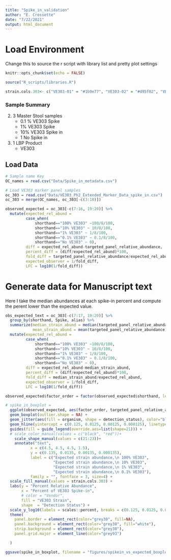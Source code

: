 ```yaml
---
title: "Spike_in_validation"
author: "E. Crossette"
date: "7/22/2021"
output: html_document
---
```


# Load Environment
Change this to source the r script with library list and pretty plot settings

```r
knitr::opts_chunk$set(echo = FALSE)

source("R_scripts/libraries.R")

strain.cols.303<- c("VE303-01" = "#1b9e77", "VE303-02" = "#d95f02", "VE303-03" = "#7570b3", "VE303-04" = "#e7298a", "VE303-05" = "#66a61e", "VE303-06" = "#e6ab02", "VE303-07" = "#a6761d", "VE303-08" = "#666666")

```

### Sample Summary
2. 3 Master Stool samples
    + 0.1 % VE303 Spike
    + 1% VE303 Spike 
    + 10% VE303 Spike in
    + 1 No Spike in
3. 1 LBP Product
    + VE303

## Load Data

```r

# Sample name Key
OC_names = read.csv("Data/Spike_in_metadata.csv")

# Load VE303 marker panel samples
oc_303 = read.csv("Data/VE303_Ph2_Extended_Marker_Data_spike_in.csv")
oc_303 = merge(OC_names, oc_303[-c(3:10)])

```


```r

observed_expected = oc_303[-c(7:16, 19:20)] %>%
  mutate(expected_rel_abund = 
         case_when(
             shorthand=="100% VE303" ~100/8/100,
             shorthand=="10% VE303" ~ 10/8/100,
             shorthand=="1% VE303" ~ 1/8/100,
             shorthand=="0.1% VE303" ~ 0.1/8/100,
             shorthand=="No VE303" ~ 0),
         diff = expected_rel_abund-targeted_panel_relative_abundance,
         percent_diff = (diff/expected_rel_abund)*100,
         fold_diff = targeted_panel_relative_abundance/expected_rel_abund,
         expected_observer = 1/fold_diff,
         LFC = log10(1/fold_diff))

```


# Generate data for Manuscript text
Here I take the median abundances at each spike-in percent and compute the perent lower than the expected value.
```r

obs_expected_text = oc_303[-c(7:17, 19:20)] %>%
  group_by(shorthand, Spike, alias) %>%
  summarize(median_strain_abund = median(targeted_panel_relative_abundance),
            mean_strain_abund = mean(targeted_panel_relative_abundance)) %>%
  mutate(expected_rel_abund = 
         case_when(
             shorthand=="100% VE303" ~100/8/100,
             shorthand=="10% VE303" ~ 10/8/100,
             shorthand=="1% VE303" ~ 1/8/100,
             shorthand=="0.1% VE303" ~ 0.1/8/100,
             shorthand=="No VE303" ~ 0),
         diff = expected_rel_abund-median_strain_abund,
         percent_diff = (diff/expected_rel_abund)*100,
         fold_diff = median_strain_abund/expected_rel_abund,
         expected_observer = 1/fold_diff,
         LFC = log10(1/fold_diff))


```


```r

observed_expected$factor_order = factor(observed_expected$shorthand, levels=c("100% VE303","10% VE303", "1% VE303", "0.1% VE303","No VE303"))

# spike_in_boxplot = 
  ggplot(observed_expected, aes(factor_order, targeted_panel_relative_abundance))+
  geom_boxplot(outlier.shape = NA) +
  geom_jitter(aes(fill = organism, shape = detection_status), color="black", width = 0.25, size = 2) +
  geom_hline(yintercept = c(0.125, 0.0125, 0.00125, 0.000125), linetype = "dashed") +
  guides(fill = guide_legend(override.aes=list(shape=21))) +
  # scale_color_manual(values = c("black", "red"))+
    scale_shape_manual(values = c(21:23))+
    annotate("text",
           x = c(4.5, 4.5, 4.5, 1.5),
           y = c(0.135, 0.0135, 0.00135, 0.000135),
           label = c("Expected strain abundance,\n 100% VE303", 
                     "Expected strain abundance,\n 10% VE303", 
                     "Expected strain abundance,\n 1% VE303",
                     "Expected strain abundance,\n 0.1% VE303"),
           family = "", fontface = 3, size=4) + 
  scale_fill_manual(values = strain.cols.303) +
  labs(y = "Percent Relative Abundance",
       x = "Percent of VE303 Spike-in",
       # color = "Vendor",
       fill = "VE303 Strain",
       shape  = "Detection Status") +
  scale_y_log10(labels = scales::percent, breaks = c(0.125, 0.0125, 0.00125, 0.000125)) +
  theme(
    panel.border = element_rect(color="grey30", fill=NA),
    panel.background = element_rect(color="grey30", fill="white"),
    strip.background = element_rect(color="grey30"),
    panel.grid.major = element_line(color="grey93")

  )

ggsave(spike_in_boxplot, filename = "figures/spikein_vs_expected_boxplot.jpeg", height = 5,  width= 7, units = "in", dpi = 2000)

```


